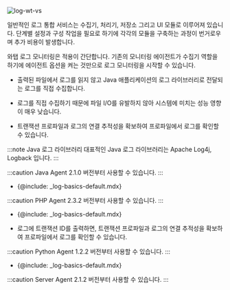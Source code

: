 
![log-wt-vs](/img/log-wt-vs.svg)

<!-- 상단 비교화면 디자인팀 요청~구조도 검토 필요 -->
일반적인 로그 통합 서비스는 수집기, 처리기, 저장소 그리고 UI 모듈로 이루어져 있습니다. 단계별 설정과 구성 작업을 필요로 하기에 각각의 모듈을 구축하는 과정이 번거로우며 추가 비용이 발생합니다.

와탭 로그 모니터링은 적용이 간단합니다. 기존의 모니터링 에이전트가 수집기 역할을 하기에 에이전트 옵션을 켜는 것만으로 로그 모니터링을 시작할 수 있습니다.

<Tabs>
<TabItem value="java" label="Java" default>

* 출력된 파일에서 로그를 읽지 않고 Java 애플리케이션의 로그 라이브러리로 전달되는 로그를 직접 수집합니다.  

* 로그를 직접 수집하기 때문에 파일 I/O를 유발하지 않아 시스템에 미치는 성능 영향이 매우 낮습니다.

* 트랜잭션 프로파일과 로그의 연결 추적성을 확보하여 프로파일에서 로그를 확인할 수 있습니다.

:::note Java 로그 라이브러리
대표적인 Java 로그 라이브러리는 Apache Log4j, Logback 입니다.
:::

:::caution
Java Agent 2.1.0 버전부터 사용할 수 있습니다.
:::
</TabItem>
<TabItem value="php" label="PHP" default>

* {@include: _log-basics-default.mdx}  

:::caution
PHP Agent 2.3.2 버전부터 사용할 수 있습니다.
:::
</TabItem>
<TabItem value="python" label="Python" default>

* {@include: _log-basics-default.mdx}  

* 로그에 트랜잭션 ID를 출력하면, 트랜잭션 프로파일과 로그의 연결 추적성을 확보하여 프로파일에서 로그를 확인할 수 있습니다.  

:::caution
Python Agent 1.2.2 버전부터 사용할 수 있습니다.
:::
</TabItem>
<TabItem value="server" label="Server" default>

* {@include: _log-basics-default.mdx}   

:::caution
Server Agent 2.1.2 버전부터 사용할 수 있습니다.
:::
</TabItem>
</Tabs>